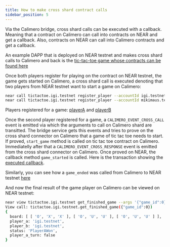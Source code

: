 ```yaml
---
title: How to make cross shard contract calls
sidebar_position: 5
---
```


Via the Calimero bridge, cross shard calls can be executed with a callback. Meaning that a contract on Calimero can call into contracts on NEAR and get a callback. Also, contracts on NEAR can call into Calimero contracts and get a callback.

An example DAPP that is deployed on NEAR testnet and makes cross shard calls to Calimero and back is the [tic-tac-toe game whose contracts can be found here](https://github.com/calimero-is-near/calimero-examples/tree/master/tic-tac-toe/contracts)

Once both players register for playing on the contract on NEAR testnet, the game gets started on Calimero, a cross shard call is executed denoting that two players from NEAR testnet want to start a game on Calimero:

``` bash
near call tictactoe.igi.testnet register_player --accountId igi.testnet
near call tictactoe.igi.testnet register_player --accountId mikimaus.testnet
```
Players registered for a game: [playerA](https://explorer.testnet.near.org/transactions/7TscAyfni781qz2vgpeKXTR2Bc8JRXaeftjK1SHJHMNc) and [playerB](https://explorer.testnet.near.org/transactions/8Ex1pojKw8fp5Y8X85gy5fTX9VyWrC4VUHCTvNR1kArT)

Once the second player registered for a game, a ```CALIMERO_EVENT_CROSS_CALL``` event is emitted via which the arguments to call on Calimero shard are transitted. The bridge service gets this events and tries to prove on the cross shard connector on Calimero that a game of tic tac toe needs to start. If proved, ```start_game``` method is called on tic tac toe contract on Calimero. Immediatelly after that a ```CALIMERO_EVENT_CROSS_RESPONSE``` event is emitted from the cross shard connector on Calimero. Once proved on NEAR, the callback method ```game_started``` is called. Here is the transaction showing the [executed callback](https://explorer.testnet.near.org/transactions/DWyCptftairNMtryiikSkWRVadeqSRN8CEgC1eEAZahL).

Similarly, you can see how a ```game_ended``` was called from Calimero to NEAR testnet [here](https://explorer.testnet.near.org/transactions/FkE4dEHzbJ5tZKdrYC3QYbpWf5dGVgsqbqVwb12wUp1z)

And now the final result of the game player on Calimero can be viewed on NEAR testnet:
``` bash
near view tictactoe.igi.testnet get_finished_game --args '{"game_id":0}'
View call: tictactoe.igi.testnet.get_finished_game({"game_id":0})
{
  board: [ [ 'O', 'X', 'X' ], [ 'O', 'U', 'U' ], [ 'O', 'U', 'U' ] ],
  player_a: 'igi.testnet',
  player_b: 'igi.testnet',
  status: 'PlayerAWon',
  player_a_turn: false
}
```
